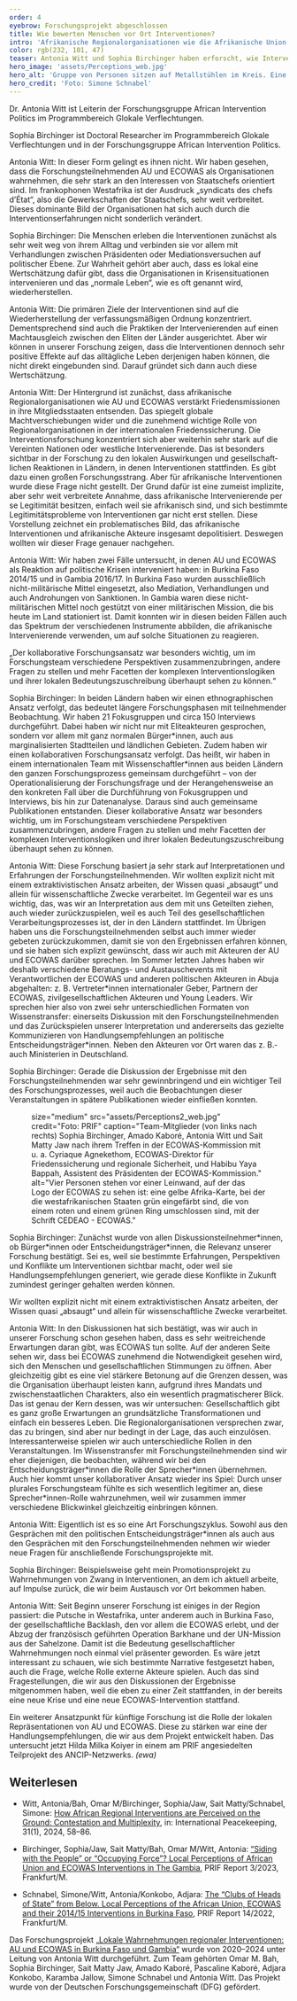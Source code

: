 ```yaml
---
order: 4
eyebrow: Forschungsprojekt abgeschlossen
title: Wie bewerten Menschen vor Ort Interventionen?
intro: 'Afrikanische Regionalorganisationen wie die Afrikanische Union (AU) oder die Westafrikanische Wirtschaftsgemeinschaft (ECOWAS) sind zentrale Akteure der Friedenssicherung und Konfliktbearbeitung. Ein DFG-gefördertes Projekt der Forschungsgruppe *African Intervention Politics* hat untersucht, wie die lokale Bevölkerung die Regionalorganisationen und ihre Interventionen erlebt und bewertet. Im Jahr 2024 fanden zahlreiche Transferaktivitäten zu den Ergebnissen des Projekts statt.'
color: rgb(232, 101, 47)
teaser: Antonia Witt und Sophia Birchinger haben erforscht, wie Interventionen afrikanischer Regionalorganisationen von der lokalen Bevölkerung erlebt werden, und sprechen mit uns über ihre Ergebnisse.
hero_image: 'assets/Perceptions_web.jpg'
hero_alt: 'Gruppe von Personen sitzen auf Metallstühlen im Kreis. Eine Person hält ein Papier in die Höhe.'
hero_credit: 'Foto: Simone Schnabel'
---
```


<Interview title="Im Gespräch mit Antonia Witt und Sophia Birchinger">

<InterviewParticipant name="Antonia Witt" image="assets/Witt_Portrait_web.jpg" >

Dr. Antonia Witt ist Leiterin der Forschungsgruppe African Intervention Politics im Programmbereich Glokale Verflechtungen.

</InterviewParticipant>

<InterviewParticipant name="Antonia Witt" image="assets/Birchinger_Portrait_web.jpg" >

Sophia Birchinger ist Doctoral Researcher im Programmbereich Glokale Verflechtungen und in der Forschungsgruppe African Intervention Politics.

</InterviewParticipant>

<InterviewQuestion q="In eurem Projekt habt ihr lokale Wahrnehmungen der Interventionen von AU und ECOWAS in Burkina Faso und Gambia untersucht. Beide Organisationen haben den Anspruch, dass sie menschenzentriert („people-centered“) agieren, es soll z. B. lokale „ownership“ für die Interventionen geben und sie sollen inklusiv sein. Gelingt es den Organisationen, diesem Anspruch gerecht zu werden?">

Antonia Witt: In dieser Form gelingt es ihnen nicht. Wir haben gesehen, dass die Forschungsteilnehmenden AU und ECOWAS als Organisationen wahrnehmen, die sehr stark an den Interessen von Staatschefs orientiert sind. Im frankophonen Westafrika ist der Ausdruck „syndicats des chefs d’État“, also die Gewerkschaften der Staatschefs, sehr weit verbreitet. Dieses dominante Bild der Organisationen hat sich auch durch die Interventionserfahrungen nicht sonderlich verändert.

</InterviewQuestion>

<InterviewQuestion q="Und woran liegt das?">

Sophia Birchinger: Die Menschen erleben die Interventionen zunächst als sehr weit weg von ihrem Alltag und verbinden sie vor allem mit Verhandlungen zwischen Präsidenten oder Mediationsversuchen auf politischer Ebene. Zur Wahrheit gehört aber auch, dass es lokal eine Wertschätzung dafür gibt, dass die Organisationen in Krisensituationen intervenieren und das „normale Leben“, wie es oft genannt wird, wiederherstellen.

Antonia Witt: Die primären Ziele der Interventionen sind auf die Wiederherstellung der verfassungsmäßigen Ordnung konzentriert. Dementsprechend sind auch die Praktiken der Intervenierenden auf einen Machtausgleich zwischen den Eliten der Länder ausgerichtet. Aber wir können in unserer Forschung zeigen, dass die Interventionen dennoch sehr positive Effekte auf das alltägliche Leben derjenigen haben können, die nicht direkt eingebunden sind. Darauf gründet sich dann auch diese Wertschätzung.

</InterviewQuestion>

<InterviewQuestion q="Wie kamt ihr dazu, lokale Wahrnehmungen dieser Interventionen von afrikanischen Akteuren zu untersuchen? Welche Forschungslücke gab es hier?">

Antonia Witt: Der Hintergrund ist zunächst, dass afrikanische Regionalorganisationen wie AU und ECOWAS verstärkt Friedensmissionen in ihre Mitgliedsstaaten entsenden. Das spiegelt globale Machtverschiebungen wider und die zunehmend wichtige Rolle von Regionalorganisationen in der internationalen Friedenssicherung. Die Interventionsforschung konzentriert sich aber weiterhin sehr stark auf die Vereinten Nationen oder westliche Intervenierende. Das ist besonders sichtbar in der Forschung zu den lokalen Auswirkungen und gesell­schaft­lichen Reaktionen in Ländern, in denen Interventionen stattfinden. Es gibt dazu einen großen Forschungsstrang. Aber für afrikanische Interventionen wurde diese Frage nicht gestellt. Der Grund dafür ist eine zumeist implizite, aber sehr weit verbreitete Annahme, dass afrikanische Intervenierende per se Legitimität besitzen, einfach weil sie afrikanisch sind, und sich bestimmte Legitimitätsprobleme von Interventionen gar nicht erst stellen. Diese Vorstellung zeichnet ein problematisches Bild, das afrikanische Interventionen und afrikanische Akteure insgesamt depolitisiert. Deswegen wollten wir dieser Frage genauer nachgehen.

</InterviewQuestion>

<InterviewQuestion q="Wie seid ihr dafür vorgegangen?">

Antonia Witt: Wir haben zwei Fälle untersucht, in denen AU und ECOWAS als Reaktion auf politische Krisen interveniert haben: in Burkina Faso 2014/15 und in Gambia 2016/17. In Burkina Faso wurden ausschließlich nicht-militärische Mittel eingesetzt, also Mediation, Verhandlungen und auch Androhungen von Sanktionen. In Gambia waren diese nicht-militärischen Mittel noch gestützt von einer militärischen Mission, die bis heute im Land stationiert ist. Damit konnten wir in diesen beiden Fällen auch das Spektrum der verschiedenen Instrumente abbilden, die afrikanische Intervenierende verwenden, um auf solche Situationen zu reagieren.

<Quote cite="Sophia Birchinger">

„Der kollaborative Forschungsansatz war besonders wichtig, um im Forschungsteam verschiedene Perspektiven zusammenzubringen, andere Fragen zu stellen und mehr Facetten der komplexen Interventionslogiken und ihrer lokalen Bedeutungszuschreibung überhaupt sehen zu können.“

</Quote>

Sophia Birchinger: In beiden Ländern haben wir einen ethnographischen Ansatz verfolgt, das bedeutet längere Forschungsphasen mit teilnehmender Beobachtung. Wir haben 21 Fokusgruppen und circa 150 Interviews durchgeführt. Dabei haben wir nicht nur mit Eliteakteuren gesprochen, sondern vor allem mit ganz normalen Bürger\*innen, auch aus marginalisierten Stadtteilen und ländlichen Gebieten. Zudem haben wir einen kollaborativen Forschungsansatz verfolgt. Das heißt, wir haben in einem internationalen Team mit Wissenschaftler\*innen aus beiden Ländern den ganzen Forschungsprozess gemeinsam durchgeführt – von der Operationalisierung der Forschungsfrage und der Herangehensweise an den konkreten Fall über die Durchführung von Fokusgruppen und Interviews, bis hin zur Datenanalyse. Daraus sind auch gemeinsame Publikationen entstanden. Dieser kollaborative Ansatz war besonders wichtig, um im Forschungsteam verschiedene Perspektiven zusammenzubringen, andere Fragen zu stellen und mehr Facetten der komplexen Interventionslogiken und ihrer lokalen Bedeutungszuschreibung überhaupt sehen zu können.

</InterviewQuestion>

<InterviewQuestion q="Teil eures kollaborativen Ansatzes waren auch gemeinsame Veranstaltungen, um mit verschiedenen Akteuren in den erforschten Ländern über eure Ergebnisse zu sprechen. Welche Rolle spielt diese Form des Wissenstransfers für euch?">

Antonia Witt: Diese Forschung basiert ja sehr stark auf Interpretationen und Erfahrungen der Forschungsteilnehmenden. Wir wollten explizit nicht mit einem extraktivistischen Ansatz arbeiten, der Wissen quasi „absaugt“ und allein für wissenschaftliche Zwecke verarbeitet. Im Gegenteil war es uns wichtig, das, was wir an Interpretation aus dem mit uns Geteilten ziehen, auch wieder zurückzuspielen, weil es auch Teil des gesellschaftlichen Verarbeitungsprozesses ist, der in den Ländern stattfindet. Im Übrigen haben uns die Forschungsteilnehmenden selbst auch immer wieder gebeten zurückzukommen, damit sie von den Ergebnissen erfahren können, und sie haben sich explizit gewünscht, dass wir auch mit Akteuren der AU und ECOWAS darüber sprechen. Im Sommer letzten Jahres haben wir deshalb verschiedene Beratungs- und Austauschevents mit Verantwortlichen der ECOWAS und anderen politischen Akteuren in Abuja abgehalten: z. B. Vertreter\*innen internationaler Geber, Partnern der ECOWAS, zivilgesellschaftlichen Akteuren und Young Leaders. Wir sprechen hier also von zwei sehr unterschiedlichen Formaten von Wissenstransfer: einerseits Diskussion mit den Forschungsteilnehmenden und das Zurückspielen unserer Interpretation und andererseits das gezielte Kommunizieren von Handlungsempfehlungen an politische Entscheidungsträger\*innen. Neben den Akteuren vor Ort waren das ­z. B.­ auch Ministerien in Deutschland.

Sophia Birchinger: Gerade die Diskussion der Ergebnisse mit den Forschungsteilnehmenden war sehr gewinnbringend und ein wichtiger Teil des Forschungsprozesses, weil auch die Beobachtungen dieser Veranstaltungen in spätere Publikationen wieder einfließen konnten.

</InterviewQuestion>

<Figure>
  size="medium"
  src="assets/Perceptions2_web.jpg"
  credit="Foto: PRIF"
  caption="Team-Mitglieder (von links nach rechts) Sophia Birchinger, Amado Kaboré, Antonia Witt und Sait Matty Jaw nach ihrem Treffen in der ECOWAS-Kommission mit u. a. Cyriaque Agnekethom, ECOWAS-Direktor für Friedenssicherung und regionale Sicherheit, und Habibu Yaya Bappah, Assistent des Präsidenten der ECOWAS-Kommission."
  alt="Vier Personen stehen vor einer Leinwand, auf der das Logo der ECOWAS zu sehen ist: eine gelbe Afrika-Karte, bei der die westafrikanischen Staaten grün eingefärbt sind, die von einem roten und einem grünen Ring umschlossen sind, mit der Schrift CEDEAO - ECOWAS."
</Figure>

<InterviewQuestion q="Welche Erfahrungen habt ihr bei diesen Veranstaltungen gemacht, wenn ihr eure Forschungsergebnisse präsentiert habt? Und was waren die Unterschiede zwischen den Veranstaltungen mit Forschungsteilnehmenden und den Vertreter\*innen der Organisationen?">

Sophia Birchinger: Zunächst wurde von allen Diskussionsteilnehmer\*innen, ob Bürger\*innen oder Entscheidungsträger\*innen, die Relevanz unserer Forschung bestätigt. Sei es, weil sie bestimmte Erfahrungen, Perspektiven und Konflikte um Interventionen sichtbar macht, oder weil sie Handlungsempfehlungen generiert, wie gerade diese Konflikte in Zukunft zumindest geringer gehalten werden können.

<Quote cite="Antonia Witt">

Wir wollten explizit nicht mit einem extraktivistischen Ansatz arbeiten, der Wissen quasi „absaugt“ und allein für wissenschaftliche Zwecke verarbeitet.

</Quote>

Antonia Witt: In den Diskussionen hat sich bestätigt, was wir auch in unserer Forschung schon gesehen haben, dass es sehr weitreichende Erwartungen daran gibt, was ECOWAS tun sollte. Auf der anderen Seite sehen wir, dass bei ECOWAS zunehmend die Notwendigkeit gesehen wird, sich den Menschen und gesellschaftlichen Stimmungen zu öffnen. Aber gleichzeitig gibt es eine viel stärkere Betonung auf die Grenzen dessen, was die Organisation überhaupt leisten kann, aufgrund ihres Mandats und zwischenstaatlichen Charakters, also ein wesentlich pragmatischerer Blick. Das ist genau der Kern dessen, was wir untersuchen: Gesellschaftlich gibt es ganz große Erwartungen an grundsätzliche Transformationen und einfach ein besseres Leben. Die Regionalorganisationen versprechen zwar, das zu bringen, sind aber nur bedingt in der Lage, das auch einzulösen. Interessanterweise spielen wir auch unterschiedliche Rollen in den Veranstaltungen. Im Wissenstransfer mit Forschungsteilnehmenden sind wir eher diejenigen, die beobachten, während wir bei den Entscheidungsträger\*innen die Rolle der Sprecher\*innen übernehmen. Auch hier kommt unser kollaborativer Ansatz wieder ins Spiel: Durch unser plurales Forschungsteam fühlte es sich wesentlich legitimer an, diese Sprecher\*innen-Rolle wahrzunehmen, weil wir zusammen immer verschiedene Blickwinkel gleichzeitig einbringen können.

</InterviewQuestion>

<InterviewQuestion q="Konntet ihr daraus auch neue Impulse für eure Forschung mitnehmen?">

Antonia Witt: Eigentlich ist es so eine Art Forschungszyklus. Sowohl aus den Gesprächen mit den politischen Entscheidungsträger\*innen als auch aus den Gesprächen mit den Forschungsteilnehmenden nehmen wir wieder neue Fragen für anschließende Forschungsprojekte mit.

Sophia Birchinger: Beispielsweise geht mein Promotionsprojekt zu Wahrnehmungen von Zwang in Interventionen, an dem ich aktuell arbeite, auf Impulse zurück, die wir beim Austausch vor Ort bekommen haben.

Antonia Witt: Seit Beginn unserer Forschung ist einiges in der Region passiert: die Putsche in Westafrika, unter anderem auch in Burkina Faso, der gesellschaftliche Backlash, den vor allem die ECOWAS erlebt, und der Abzug der französisch geführten Operation Barkhane und der UN-Mission aus der Sahelzone. Damit ist die Bedeutung gesellschaftlicher Wahrnehmungen noch einmal viel präsenter geworden. Es wäre jetzt interessant zu schauen, wie sich bestimmte Narrative festgesetzt haben, auch die Frage, welche Rolle externe Akteure spielen. Auch das sind Fragestellungen, die wir aus den Diskussionen der Ergebnisse mitgenommen haben, weil die eben zu einer Zeit stattfanden, in der bereits eine neue Krise und eine neue ECOWAS-Intervention stattfand.

Ein weiterer Ansatzpunkt für künftige Forschung ist die Rolle der lokalen Repräsentationen von AU und ECOWAS. Diese zu stärken war eine der Handlungsempfehlungen, die wir aus dem Projekt entwickelt haben. Das untersucht jetzt Hilda Milka Koiyer in einem am PRIF angesiedelten Teilprojekt des ANCIP-Netzwerks. *(ewa)*

</InterviewQuestion>

</Interview>

<Notes>

## Weiterlesen

- Witt, Antonia/Bah, Omar M/Birchinger, Sophia/Jaw, Sait Matty/Schnabel, Simone: [How African Regional Interventions are Perceived on the Ground: Contestation and Multiplexity](https://www.tandfonline.com/doi/full/10.1080/13533312.2023.2262922), in: International Peacekeeping, 31(1), 2024, 58–86.

- Birchinger, Sophia/Jaw, Sait Matty/Bah, Omar M/Witt, Antonia: [“Siding with the People” or “Occupying Force”? Local Perceptions of African Union and ECOWAS Interventions in The Gambia](https://www.prif.org/fileadmin/Daten/Publikationen/Prif_Reports/2023/prif2303web_barrierefrei.pdf), PRIF Report 3/2023, Frankfurt/M.

- Schnabel, Simone/Witt, Antonia/Konkobo, Adjara: [The “Clubs of Heads of State” from Below. Local Perceptions of the African Union, ECOWAS and their 2014/15 Interventions in Burkina Faso](https://www.prif.org/fileadmin/Daten/Publikationen/Prif_Reports/2022/prif2214_barrierefrei.pdf), PRIF Report 14/2022, Frankfurt/M.

</Notes>

<Callout eyebrow="Infobox" title="Über das Projekt">

Das Forschungsprojekt [„Lokale Wahrnehmungen regionaler Interventionen: AU und ECOWAS in Burkina Faso und Gambia“](https://www.prif.org/forschung/projekte/lokale-wahrnehmungen-regionaler-interventionen) wurde von 2020–2024 unter Leitung von Antonia Witt durchgeführt. Zum Team gehörten Omar M. Bah, Sophia Birchinger, Sait Matty Jaw, Amado Kaboré, Pascaline Kaboré, Adjara Konkobo, Karamba Jallow, Simone Schnabel und Antonia Witt. Das Projekt wurde von der Deutschen Forschungsgemeinschaft (DFG) gefördert.

</Callout>
